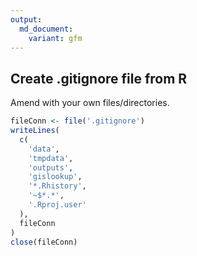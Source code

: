 ```yaml
---
output:
  md_document:
    variant: gfm
---
```


## Create .gitignore file from R

Amend with your own files/directories.

```r
fileConn <- file('.gitignore')
writeLines(
  c(
    'data',
    'tmpdata',
    'outputs',
    'gislookup',
    '*.Rhistory',
    '~$*.*',
    '.Rproj.user'
  ),
  fileConn
)
close(fileConn)
```

